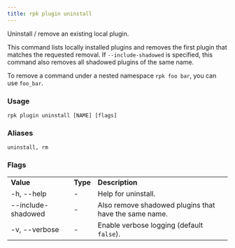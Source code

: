 ```yaml
---
title: rpk plugin uninstall
---
```


<head>
  <meta name="title" content="rpk plugin uninstall | Redpanda Docs" />
  <meta name="description" content="rpk plugin uninstall" />
  <link rel="canonical" href="https://docs.redpanda.com/docs/reference/rpk/rpk-plugin/rpk-plugin-uninstall/" />
</head>

Uninstall / remove an existing local plugin.

This command lists locally installed plugins and removes the first plugin that
matches the requested removal. If `--include-shadowed` is specified, this command
also removes all shadowed plugins of the same name. 

To remove a command under a nested namespace `rpk foo bar`, you can use `foo_bar`.

### Usage

```
rpk plugin uninstall [NAME] [flags]
```

### Aliases

```
uninstall, rm
```

### Flags

<table>
  <tbody>
    <tr>
      <td>
        <strong> Value</strong>
      </td>
      <td>
        <strong> Type</strong>
      </td>
      <td>
        <strong> Description</strong>
      </td>
    </tr>
    <tr>
      <td>-h, --help</td>
      <td>-</td>
      <td> Help for uninstall.</td>
    </tr>
    <tr>
      <td>--include-shadowed</td>
      <td>-</td>
      <td> Also remove shadowed plugins that have the same name.</td>
    </tr>
    <tr>
      <td>-v, --verbose</td>
      <td>-</td>
      <td>
        Enable verbose logging (default <code>false</code>).
      </td>
    </tr>
  </tbody>
</table>
